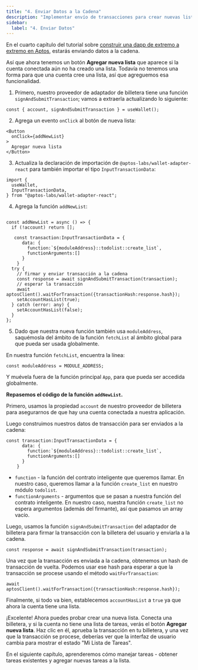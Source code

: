 ```yaml
---
title: "4. Enviar Datos a la Cadena"
description: "Implementar envío de transacciones para crear nuevas listas de tareas usando la función signAndSubmitTransaction del adaptador de billetera."
sidebar:
  label: "4. Enviar Datos"
---
```


En el cuarto capítulo del tutorial sobre [construir una dapp de extremo a extremo en Aptos](/build/guides/build-e2e-dapp), estarás enviando datos a la cadena.

Así que ahora tenemos un botón **Agregar nueva lista** que aparece si la cuenta conectada aún no ha creado una lista. Todavía no tenemos una forma para que una cuenta cree una lista, así que agreguemos esa funcionalidad.

1. Primero, nuestro proveedor de adaptador de billetera tiene una función `signAndSubmitTransaction`; vamos a extraerla actualizando lo siguiente:

```tsx filename="App.tsx"
const { account, signAndSubmitTransaction } = useWallet();
```

2. Agrega un evento `onClick` al botón de nueva lista:

```tsx filename="App.tsx"
<Button
  onClick={addNewList}
>
  Agregar nueva lista
</Button>
```

3. Actualiza la declaración de importación de `@aptos-labs/wallet-adapter-react` para también importar el tipo `InputTransactionData`:

```tsx filename="App.tsx"
import {
  useWallet,
  InputTransactionData,
} from "@aptos-labs/wallet-adapter-react";
```

4. Agrega la función `addNewList`:

```tsx filename="App.tsx"

const addNewList = async () => {
  if (!account) return [];

   const transaction:InputTransactionData = {
      data: {
        function:`${moduleAddress}::todolist::create_list`,
        functionArguments:[]
      }
    }
  try {
    // firmar y enviar transacción a la cadena
    const response = await signAndSubmitTransaction(transaction);
    // esperar la transacción
    await aptosClient().waitForTransaction({transactionHash:response.hash});
    setAccountHasList(true);
  } catch (error: any) {
    setAccountHasList(false);
  }
};
```

5. Dado que nuestra nueva función también usa `moduleAddress`, saquémosla del ámbito de la función `fetchList` al ámbito global para que pueda ser usada globalmente.

En nuestra función `fetchList`, encuentra la línea:

```tsx filename="App.tsx"
const moduleAddress = MODULE_ADDRESS;
```

Y muévela fuera de la función principal `App`, para que pueda ser accedida globalmente.

**Repasemos el código de la función `addNewList`.**

Primero, usamos la propiedad `account` de nuestro proveedor de billetera para asegurarnos de que hay una cuenta conectada a nuestra aplicación.

Luego construimos nuestros datos de transacción para ser enviados a la cadena:

```tsx filename="App.tsx"
const transaction:InputTransactionData = {
      data: {
        function:`${moduleAddress}::todolist::create_list`,
        functionArguments:[]
      }
    }
```

- `function` - la función del contrato inteligente que queremos llamar. En nuestro caso, queremos llamar a la función `create_list` en nuestro módulo `todolist`.
- `functionArguments` - argumentos que se pasan a nuestra función del contrato inteligente. En nuestro caso, nuestra función `create_list` no espera argumentos (además del firmante), así que pasamos un array vacío.

Luego, usamos la función `signAndSubmitTransaction` del adaptador de billetera para firmar la transacción con la billetera del usuario y enviarla a la cadena.

```tsx filename="App.tsx"
const response = await signAndSubmitTransaction(transaction);
```

Una vez que la transacción es enviada a la cadena, obtenemos un hash de transacción de vuelta. Podemos usar ese hash para esperar a que la transacción se procese usando el método `waitForTransaction`:

```tsx filename="App.tsx"
await aptosClient().waitForTransaction({transactionHash:response.hash});
```

Finalmente, si todo va bien, establecemos `accountHasList` a `true` ya que ahora la cuenta tiene una lista.

¡Excelente! Ahora puedes probar crear una nueva lista. Conecta una billetera, y si la cuenta no tiene una lista de tareas, verás el botón **Agregar nueva lista**. Haz clic en él, aprueba la transacción en tu billetera, y una vez que la transacción se procese, deberías ver que la interfaz de usuario cambia para mostrar el estado "Mi Lista de Tareas".

En el siguiente capítulo, aprenderemos cómo manejar tareas - obtener tareas existentes y agregar nuevas tareas a la lista.
